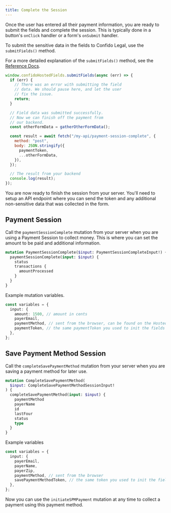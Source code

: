 ```yaml
---
title: Complete the Session
---
```


Once the user has entered all their payment information, you are ready to submit the fields and complete the session. This is typically done in a button's `onClick` handler or a form's `onSubmit` handler.

To submit the sensitive data in the fields to Confido Legal, use the `submitFields()` method.

For a more detailed explanation of the `submitFields()` method, see the [Reference Docs](/hosted-fields-js/submit-fields).

```javascript
window.confidoHostedFields.submitFields(async (err) => {
  if (err) {
    // There was an error with submitting the field
    // data. We should pause here, and let the user
    // fix the issue.
    return;
  }

  // Field data was submitted successfully.
  // Now we can finish off the payment from
  // our backend.
  const otherFormData = gatherOtherFormData();

  const result = await fetch("/my-api/payment-session-complete", {
    method: "post",
    body: JSON.stringify({
      paymentToken,
      ...otherFormData,
    }),
  });

  // The result from your backend
  console.log(result);
});
```

You are now ready to finish the session from your server. You'll need to setup an API endpoint where you can send the token and any additional non-sensitive data that was collected in the form.

## Payment Session

Call the `paymentSessionComplete` mutation from your server when you are using a Payment Session to collect money. This is where you can set the amount to be paid and additional information.

```graphql
mutation PaymentSessionComplete($input: PaymentSessionCompleteInput!) {
  paymentSessionComplete(input: $input) {
    status
    transactions {
      amountProcessed
    }
  }
}
```

Example mutation variables.

```typescript
const variables = {
  input: {
    amount: 1500, // amount in cents
    payerEmail,
    paymentMethod, // sent from the browser, can be found on the Hosted Fields SDK state
    paymentToken, // the same paymentToken you used to init the fields
  },
};
```

## Save Payment Method Session

Call the `completeSavePaymentMethod` mutation from your server when you are saving a payment method for later use.

```graphql
mutation CompleteSavePaymentMethod(
  $input: CompleteSavePaymentMethodSessionInput!
) {
  completeSavePaymentMethod(input: $input) {
    paymentMethod
    payerName
    id
    lastFour
    status
    type
  }
}
```

Example variables

```typescript
const variables = {
  input: {
    payerEmail,
    payerName,
    payerZip,
    paymentMethod, // sent from the browser
    savePaymentMethodToken, // the same token you used to init the fields
  },
};
```

Now you can use the `initiateSPMPayment` mutation at any time to collect a payment using this payment method.
